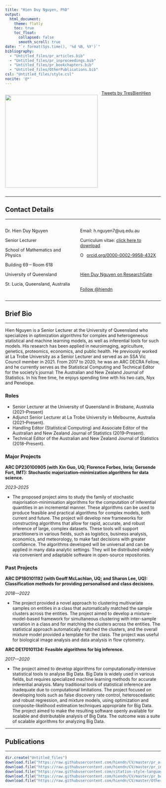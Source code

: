 ```yaml
---
title: "Hien Duy Nguyen, PhD"
output:
  html_document: 
    theme: flatly
    toc: true
    toc_float:
      collapsed: false
      smooth_scroll: true
date: "`r format(Sys.time(), '%d %B, %Y')`"
bibliography: 
  - "Untitled_files/pr_articles.bib"
  - "Untitled_files/pr_inproceedings.bib"
  - "Untitled_files/pr_bookchapters.bib"
  - "Untitled_files/OtherPublications.bib"
csl: "Untitled_files/style.csl"
nocite: '@*'
---
```


:::: {style="display: flex;"}

::: {}
<img src="Untitled_files/Portrait.JPG" style="display: flex; object-fit: cover; height: 300px; width: inherit; overflow: hidden;"/>
:::

::: {}
$~~~$
:::

::: {}
<a class="twitter-timeline" data-width="500" href="https://twitter.com/TresBienHien?ref_src=twsrc%5Etfw">Tweets by TresBienHien</a> <script async src="https://platform.twitter.com/widgets.js" charset="utf-8"></script>
:::

::::

---

## Contact Details 

---

:::: {style="display: flex;"}

::: {}
Dr. Hien Duy Nguyen

Senior Lecturer

School of Mathematics and Physics

Building 69 -- Room 618

University of Queensland

St. Lucia, Queensland, Australia
:::

::: {}
$~~~$
:::

::: {}

Email: h.nguyen7@uq.edu.au

Curriculum vitae: [click here to download](https://github.com/hiendn/CV/blob/master/Master_CV.pdf)

<div itemscope itemtype="https://schema.org/Person"><a itemprop="sameAs" content="https://orcid.org/0000-0002-9958-432X" href="https://orcid.org/0000-0002-9958-432X" target="orcid.widget" rel="noopener noreferrer" style="vertical-align:top;"><img src="https://orcid.org/sites/default/files/images/orcid_16x16.png" style="width:1em;margin-right:.5em;" alt="ORCID iD icon">orcid.org/0000-0002-9958-432X</a></div>
&nbsp;

<a href="https://www.researchgate.net/profile/Hien_Nguyen25">Hien Duy Nguyen on ResearchGate</a>
<br>
&nbsp;
<!-- Place this tag in your head or just before your close body tag. -->
<script async defer src="https://buttons.github.io/buttons.js"></script>
<!-- Place this tag where you want the button to render. -->
<a class="github-button" href="https://github.com/hiendn" data-size="large" data-show-count="true" aria-label="Follow @hiendn on GitHub">Follow \@hiendn</a>
:::

::::

--- 

## Brief Bio

---

Hien Nguyen is a Senior Lecturer at the University of Queensland who specializes in optimization algorithms for complex and heterogeneous statistical and machine learning models, as well as inferential tools for such models. His research has been applied in neuroimaging, agriculture, genetics, proteomics, economics, and public health. He previously worked at La Trobe University as a Senior Lecturer and served as an SSA Vic Council member in 2021. From 2017 to 2020, he was an ARC DECRA Fellow, and he currently serves as the Statistical Computing and Technical Editor for the society's journal: The Australian and New Zealand Journal of Statistics. In his free time, he enjoys spending time with his two cats, Nyx and Penelope.

### Roles

* Senior Lecturer at the University of Queensland in Brisbane, Australia (2021--Present)
* Adjunct Senior Lecturer at La Trobe University in Melbourne, Australia (2021--Present).
* Handling Editor (Statistical Computing) and Associate Editor of the Australian and New Zealand Journal of Statistics (2019--Present).
* Technical Editor of the Australian and New Zealand Journal of Statistics (2018--Present).

### Major Projects

**ARC DP230100905 (with Xin Guo, UQ; Florence Forbes, Inria; Gersende Fort, IMT): Stochastic majorization--minimization algorithms for data science.**

*2023--2025*

* The proposed project aims to study the family of stochastic majorisation-minimisation algorithms for the computation of inferential quantities in an incremental manner. These algorithms can be used to produce feasible and practical algorithms for complex models, both current and future. The project will develop new frameworks for constructing algorithms that allow for rapid, accurate, and robust inference of large, complex datasets. These tools will support practitioners in various fields, such as logistics, business analysis, economics, and meteorology, to make fast decisions with greater confidence. The algorithms developed will be universal and can be applied in many data analytic settings. They will be distributed widely via convenient and adaptable software in open-source repositories.

### Past Projects

**ARC DP180101192 (with Geoff McLachlan, UQ; and Sharon Lee, UQ): Classification methods for providing personalised and class decisions.**

*2018-–2022*

* The project provided a novel approach to clustering multivariate samples on entities in a class that automatically matched the sample clusters across the entities. The project aimed to develop a mixture-model-based framework for simultaneous clustering with inter-sample variation in a class and for matching the clusters across the entities. The statistical approach automatically matched the clusters, and the overall mixture model provided a template for the class. The project was useful for biological image analysis and data analysis in flow cytometry.

**ARC DE170101134: Feasible algorithms for big inference.**

*2017-–2020*

* The project aimed to develop algorithms for computationally-intensive statistical tools to analyse Big Data. Big Data is widely used in various fields, but requires specialized machine learning methods for accurate inferential analysis. Many traditional tools of statistical inference are inadequate due to computational limitations. The project focused on developing tools such as false discovery rate control, heteroscedastic and robust regression, and mixture models, using optimization and composite-likelihood estimation techniques appropriate for Big Data. The project aimed to make the resulting software openly available for scalable and distributable analysis of Big Data. The outcome was a suite of scalable algorithms for analyzing Big Data.

---

## Publications

---


```r
dir.create("Untitled_files")
download.file("https://raw.githubusercontent.com/hiendn/CV/master/pr_articles.bib", "Untitled_files/pr_articles.bib")
download.file("https://raw.githubusercontent.com/hiendn/CV/master/pr_inproceedings.bib", "Untitled_files/pr_inproceedings.bib")
download.file("https://raw.githubusercontent.com/citation-style-language/styles/master/apa-cv.csl","Untitled_files/style.csl")
download.file("https://raw.githubusercontent.com/hiendn/CV/master/pr_bookchapters.bib","Untitled_files/pr_bookchapters.bib")
download.file("https://raw.githubusercontent.com/hiendn/CV/master/OtherPublications.bib","Untitled_files/OtherPublications.bib")
```
